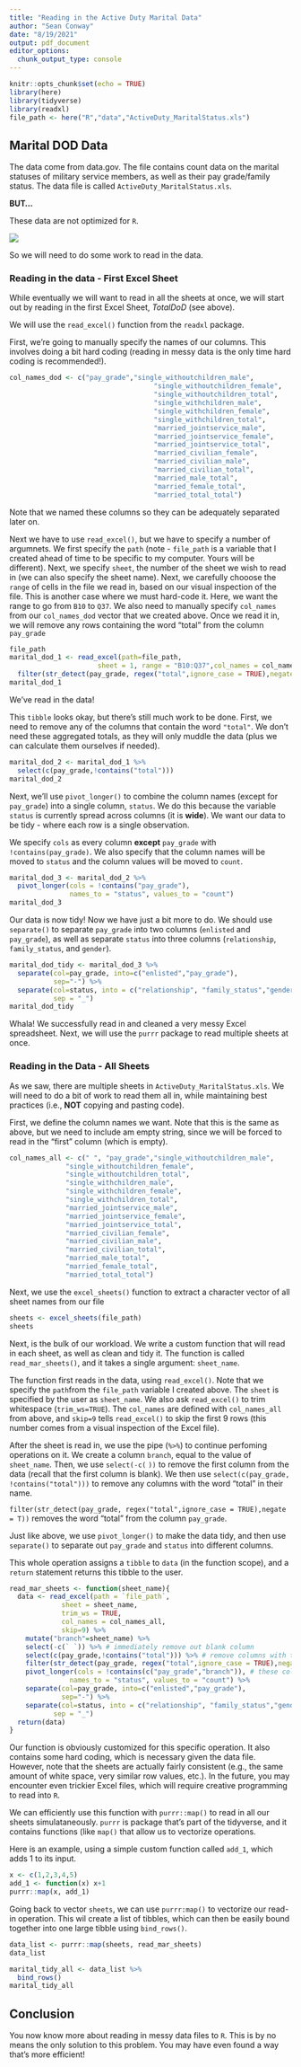 ```yaml
---
title: "Reading in the Active Duty Marital Data"
author: "Sean Conway"
date: "8/19/2021"
output: pdf_document
editor_options: 
  chunk_output_type: console
---
```


```r
knitr::opts_chunk$set(echo = TRUE)
library(here)
library(tidyverse)
library(readxl)
file_path <- here("R","data","ActiveDuty_MaritalStatus.xls")
```

## Marital DOD Data
  
The data come from data.gov. The file contains count data on the marital statuses of military service members, as well as their pay grade/family status. The data file is called `ActiveDuty_MaritalStatus.xls`.
  
**BUT...**  
  
These data are not optimized for `R`.
  
![](../img/marital_dod.png)
  
So we will need to do some work to read in the data.
  
### Reading in the data - First Excel Sheet
  
While eventually we will want to read in all the sheets at once, we will start out by reading in the first Excel Sheet, *TotalDoD* (see above).
  
We will use the `read_excel()` function from the `readxl` package.
  
First, we're going to manually specify the names of our columns. This involves doing a bit hard coding (reading in messy data is the only time hard coding is recommended!).
  
```r
col_names_dod <- c("pay_grade","single_withoutchildren_male",
                                    "single_withoutchildren_female",
                                    "single_withoutchildren_total",
                                    "single_withchildren_male",
                                    "single_withchildren_female",
                                    "single_withchildren_total",
                                    "married_jointservice_male",
                                    "married_jointservice_female",
                                    "married_jointservice_total",
                                    "married_civilian_female",
                                    "married_civilian_male",
                                    "married_civilian_total",
                                    "married_male_total",
                                    "married_female_total",
                                    "married_total_total")
```
  
Note that we named these columns so they can be adequately separated later on.
  
Next we have to use `read_excel()`, but we have to specify a number of argumnets. We first specify the `path` (note - `file_path` is a variable that I created ahead of time to be specific to my computer. Yours will be different). Next, we specify `sheet`, the number of the sheet we wish to read in (we can also specify the sheet name). Next, we carefully chooose the `range` of cells in the file we read in, based on our visual inspection of the file. This is another case where we must hard-code it. Here, we want the range to go from `B10` to `Q37`. We also need to manually specify `col_names` from our `col_names_dod` vector that we created above. Once we read it in, we will remove any rows containing the word "total" from the column `pay_grade`

```r
file_path
marital_dod_1 <- read_excel(path=file_path,
                      sheet = 1, range = "B10:Q37",col_names = col_names_dod) %>%
  filter(str_detect(pay_grade, regex("total",ignore_case = TRUE),negate = T))
marital_dod_1
```
  
We've read in the data!
  
This `tibble` looks okay, but there's still much work to be done. First, we need to remove any of the columns that contain the word `"total"`. We don't need these aggregated totals, as they will only muddle the data (plus we can calculate them ourselves if needed).
  
```r
marital_dod_2 <- marital_dod_1 %>%
  select(c(pay_grade,!contains("total")))
marital_dod_2
```
  
Next, we'll use `pivot_longer()` to combine the column names (except for `pay_grade`) into a single column, `status`. We do this because the variable `status` is currently spread across columns (it is **wide**). We want our data to be tidy - where each row is a single observation.
  
We specify `cols` as every column **except** `pay_grade` with `!contains(pay_grade)`. We also specify that the column names will be moved to `status` and the column values will be moved to `count`. 
  
```r
marital_dod_3 <- marital_dod_2 %>%
  pivot_longer(cols = !contains("pay_grade"),
               names_to = "status", values_to = "count")
marital_dod_3
```
  
Our data is now tidy! Now we have just a bit more to do. We should use `separate()` to separate `pay_grade` into two columns (`enlisted` and `pay_grade`), as well as separate `status` into three columns (`relationship`, `family_status`, and `gender`).
  
```r
marital_dod_tidy <- marital_dod_3 %>%
  separate(col=pay_grade, into=c("enlisted","pay_grade"),
           sep="-") %>% 
  separate(col=status, into = c("relationship", "family_status","gender"),
           sep = "_")
marital_dod_tidy
```
  
Whala! We successfully read in and cleaned a very messy Excel spreadsheet. Next, we will use the `purrr` package to read multiple sheets at once.
  
### Reading in the Data - All Sheets
  
As we saw, there are multiple sheets in `ActiveDuty_MaritalStatus.xls`. We will need to do a bit of work to read them all in, while maintaining best practices (i.e., **NOT** copying and pasting code).
  
First, we define the column names we want. Note that this is the same as above, but we need to include am empty string, since we will be forced to read in the "first" column (which is empty).
  
```r
col_names_all <- c(" ", "pay_grade","single_withoutchildren_male",
              "single_withoutchildren_female",
              "single_withoutchildren_total",
              "single_withchildren_male",
              "single_withchildren_female",
              "single_withchildren_total",
              "married_jointservice_male",
              "married_jointservice_female",
              "married_jointservice_total",
              "married_civilian_female",
              "married_civilian_male",
              "married_civilian_total",
              "married_male_total",
              "married_female_total",
              "married_total_total")
```
  
Next, we use the `excel_sheets()` function to extract a character vector of all sheet names from our file
  
```r
sheets <- excel_sheets(file_path)
sheets
```
  
Next, is the bulk of our workload. We write a custom function that will read in each sheet, as well as clean and tidy it. The function is called `read_mar_sheets()`, and it takes a single argument: `sheet_name`.
  
The function first reads in the data, using `read_excel()`. Note that we specify the `path `from the `file_path` variable I created above. The `sheet` is specified by the user as `sheet_name`. We also ask `read_excel()` to trim whitespace (`trim_ws=TRUE`). The `col_names` are defined with `col_names_all` from above, and `skip=9` tells `read_excel()` to skip the first 9 rows (this number comes from a visual inspection of the Excel file).
  
After the sheet is read in, we use the pipe (`%>%`) to continue perfoming operations on it. We create a column `branch`, equal to the value of `sheet_name`. Then, we use `select(-c(` `))` to remove the first column from the data (recall that the first column is blank). We then use `select(c(pay_grade, !contains("total")))` to remove any columns with the word "total" in their name.
  
`filter(str_detect(pay_grade, regex("total",ignore_case = TRUE),negate = T))` removes the word "total" from the column `pay_grade`.
  
Just like above, we use `pivot_longer()` to make the data tidy, and then use `separate()` to separate out `pay_grade` and `status` into different columns.
  
This whole operation assigns a `tibble` to `data` (in the function scope), and a `return` statement returns this tibble to the user.
  
```r
read_mar_sheets <- function(sheet_name){
  data <- read_excel(path = `file_path`,
             sheet = sheet_name,
             trim_ws = TRUE,
             col_names = col_names_all,
             skip=9) %>% 
    mutate("branch"=sheet_name) %>%
    select(-c(` `)) %>% # immediately remove out blank column
    select(c(pay_grade,!contains("total"))) %>% # remove columns with the word total
    filter(str_detect(pay_grade, regex("total",ignore_case = TRUE),negate = T)) %>%
    pivot_longer(cols = !contains(c("pay_grade","branch")), # these columns can remain as is
               names_to = "status", values_to = "count") %>% 
    separate(col=pay_grade, into=c("enlisted","pay_grade"),
             sep="-") %>% 
    separate(col=status, into = c("relationship", "family_status","gender"),
           sep = "_")
  return(data)
}
```
  
Our function is obviously customized for this specific operation. It also contains some hard coding, which is necessary given the data file. However, note that the sheets are actually fairly consistent (e.g., the same amount of white space, very similar row values, etc.). In the future, you may encounter even trickier Excel files, which will require creative programming to read into `R`.  
  
We can efficiently use this function with `purrr::map()` to read in all our sheets simulataneously. `purrr` is package that's part of the tidyverse, and it contains functions (like `map()` that allow us to vectorize operations.
  
Here is an example, using a simple custom function called `add_1`, which adds 1 to its input.
```r
x <- c(1,2,3,4,5)
add_1 <- function(x) x+1
purrr::map(x, add_1)
```
  
Going back to vector `sheets`, we can use `purrr:map()` to vectorize our read-in operation. This wil create a list of tibbles, which can then be easily bound together into one large tibble using `bind_rows()`.
  
```r
data_list <- purrr::map(sheets, read_mar_sheets)
data_list
```

```r
marital_tidy_all <- data_list %>% 
  bind_rows() 
marital_tidy_all
```
  
## Conclusion
  
You now know more about reading in messy data files to `R`. This is by no means the only solution to this problem. You may have even found a way that's more efficient!
